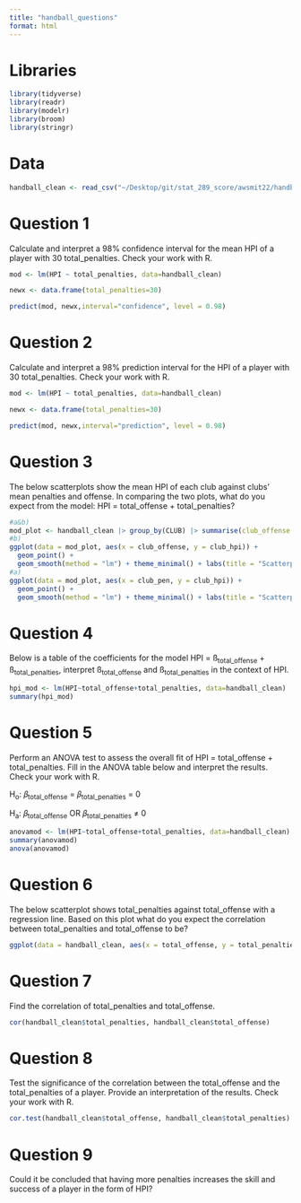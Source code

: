 ```yaml
---
title: "handball_questions"
format: html
---
```


# Libraries

```r
library(tidyverse)
library(readr)
library(modelr)
library(broom)
library(stringr)
```

# Data

```r
handball_clean <- read_csv("~/Desktop/git/stat_289_score/awsmit22/handball_module/data_repo_submission/handball.csv")
```

# Question 1

Calculate and interpret a 98% confidence interval for the mean HPI of a player with 30 total_penalties. Check your work with R.

```r
mod <- lm(HPI ~ total_penalties, data=handball_clean)

newx <- data.frame(total_penalties=30)

predict(mod, newx,interval="confidence", level = 0.98)
```

# Question 2

Calculate and interpret a 98% prediction interval for the HPI of a player with 30 total_penalties. Check your work with R.

```r
mod <- lm(HPI ~ total_penalties, data=handball_clean)

newx <- data.frame(total_penalties=30)

predict(mod, newx,interval="prediction", level = 0.98)
```

# Question 3

The below scatterplots show the mean HPI of each club against clubs' mean penalties and offense. In comparing the two plots, what do you expect from the model: HPI = total_offense + total_penalties?

```r
#a&b)
mod_plot <- handball_clean |> group_by(CLUB) |> summarise(club_offense = mean(total_offense), club_pen = mean(total_penalties), club_hpi = mean(HPI))
#b)
ggplot(data = mod_plot, aes(x = club_offense, y = club_hpi)) +
  geom_point() +
  geom_smooth(method = "lm") + theme_minimal() + labs(title = "Scatterplot of club_hpi against club_offense with regression line")
#a)
ggplot(data = mod_plot, aes(x = club_pen, y = club_hpi)) +
  geom_point() +
  geom_smooth(method = "lm") + theme_minimal() + labs(title = "Scatterplot of club_hpi against club_penalties with regression line")
```
         

# Question 4

Below is a table of the coefficients for the model HPI = ß~total_offense~ + ß~total_penalties~, interpret ß~total_offense~ and ß~total_penalties~ in the context of HPI.

```r
hpi_mod <- lm(HPI~total_offense+total_penalties, data=handball_clean)
summary(hpi_mod)
```

# Question 5

Perform an ANOVA test to assess the overall fit of HPI = total_offense + total_penalties. Fill in the ANOVA table below and interpret the results. Check your work with R.


H~o~: 𝛽~total_offense~ = 𝛽~total_penalties~ = 0

H~a~: 𝛽~total_offense~ OR 𝛽~total_penalties~ ≠ 0

```r
anovamod <- lm(HPI~total_offense+total_penalties, data=handball_clean)
summary(anovamod)
anova(anovamod)
```

# Question 6

The below scatterplot shows total_penalties against total_offense with a regression line. Based on this plot what do you expect the correlation between total_penalties and total_offense to be?

```r
ggplot(data = handball_clean, aes(x = total_offense, y = total_penalties)) + geom_point(alpha = 0.5, aes(colour = POSITION)) + theme_minimal() + geom_smooth(method = "lm") + labs(title = "Scatterplot of total_penalties against total_offense with a regression line")
```

# Question 7

Find the correlation of total_penalties and total_offense. 

```r
cor(handball_clean$total_penalties, handball_clean$total_offense)
```


# Question 8

Test the significance of the correlation between the total_offense and the total_penalties of a player. Provide an interpretation of the results. Check your work with R.

```r
cor.test(handball_clean$total_offense, handball_clean$total_penalties)
```

# Question 9

Could it be concluded that having more penalties increases the skill and success of a player in the form of HPI?
